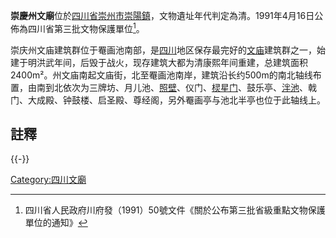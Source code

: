 {{msg:四川省文物保護單位
|名稱 = 崇慶州文廟（含[[陸游祠|陸游祠]]、[[罨畫池|罨畫池]]）
|編號 = 69
|圖片 = [[File:Confucian_temple_of_Chongqing_Zhou.jpg|240px]]
|級別 = S3
|分類 = 
|時代 = [[清代|清代]]
|地点 = [[四川省|四川省]][[崇州市|崇州市]][[崇陽鎮|崇陽鎮]]
|坐標 =
|登錄 = 1991年4月16日
}}
'''崇慶州文廟'''位於[[四川省|四川省]][[崇州市|崇州市]][[崇陽鎮|崇陽鎮]]，文物遺址年代判定為清。1991年4月16日公佈為四川省第三批文物保護單位<ref>四川省人民政府川府發（1991）50號文件《關於公布第三批省級重點文物保護單位的通知》</ref>。

崇庆州文庙建筑群位于罨画池南部，是[[四川|四川]]地区保存最完好的[[文庙|文庙]]建筑群之一，始建于明洪武年间，后毁于战火，现存建筑大都为清康熙年间重建，总建筑面积2400m²。州文庙南起文庙街，北至罨画池南岸，建筑沿长约500m的南北轴线布置，由南到北依次为三牌坊、月儿池、[[照壁|照壁]]、仪门、[[棂星门|棂星门]]、鼓乐亭、[[泮池|泮池]]、戟门、大成殿、钟鼓楼、启圣殿、尊经阁，另外罨画亭与池北半亭也位于此轴线上。 
==註釋==
{{reflist}}
{{文物保護單位小作品}}
{{-}}
{{成都市境内的四川省文物保护单位}}
[[Category:四川文廟|Category:四川文廟]]